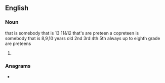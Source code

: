 {{also|preteens}}
==English==

===Noun===
{{head|en|noun plural form}} that is somebody that is 13 11&12 that's are preteen a copreteen is somebody that is 8,9,10 years old 2nd 3rd 4th 5th always up to eighth grade are preteens

# {{plural of|pre-teen|lang=en}}

===Anagrams===
* {{anagrams|en|Petersen|pretense|terpenes}}